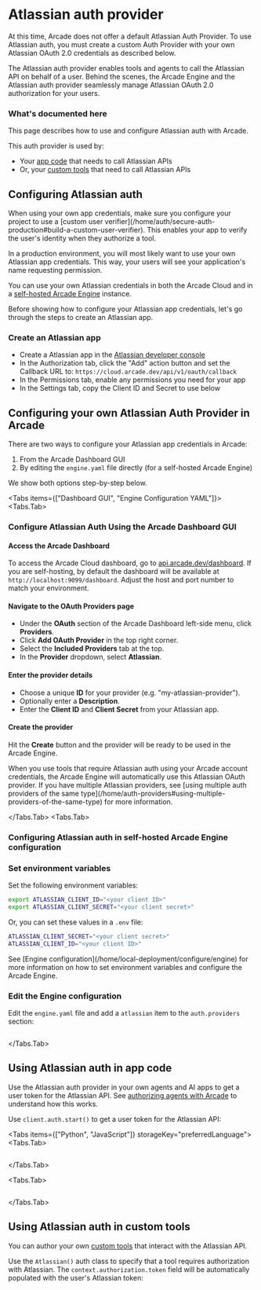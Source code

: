 
# Atlassian auth provider

<Note>
  At this time, Arcade does not offer a default Atlassian Auth Provider. To use
  Atlassian auth, you must create a custom Auth Provider with your own Atlassian
  OAuth 2.0 credentials as described below.
</Note>

The Atlassian auth provider enables tools and agents to call the Atlassian API on behalf of a user. Behind the scenes, the Arcade Engine and the Atlassian auth provider seamlessly manage Atlassian OAuth 2.0 authorization for your users.

### What's documented here

This page describes how to use and configure Atlassian auth with Arcade.

This auth provider is used by:

- Your [app code](#using-atlassian-auth-in-app-code) that needs to call Atlassian APIs
- Or, your [custom tools](#using-atlassian-auth-in-custom-tools) that need to call Atlassian APIs

## Configuring Atlassian auth

<Note>
  When using your own app credentials, make sure you configure your project to use a [custom user verifier](/home/auth/secure-auth-production#build-a-custom-user-verifier). This enables your app to verify the user's identity when they authorize a tool.
</Note>

In a production environment, you will most likely want to use your own Atlassian app credentials. This way, your users will see your application's name requesting permission.

You can use your own Atlassian credentials in both the Arcade Cloud and in a [self-hosted Arcade Engine](/home/local-deployment/install/local) instance.

Before showing how to configure your Atlassian app credentials, let's go through the steps to create an Atlassian app.

### Create an Atlassian app

- Create a Atlassian app in the [Atlassian developer console](https://developer.atlassian.com/console/myapps/)
- In the Authorization tab, click the "Add" action button and set the Callback URL to: `https://cloud.arcade.dev/api/v1/oauth/callback`
- In the Permissions tab, enable any permissions you need for your app
- In the Settings tab, copy the Client ID and Secret to use below

## Configuring your own Atlassian Auth Provider in Arcade

There are two ways to configure your Atlassian app credentials in Arcade:

1. From the Arcade Dashboard GUI
2. By editing the `engine.yaml` file directly (for a self-hosted Arcade Engine)

We show both options step-by-step below.

<Tabs items={["Dashboard GUI", "Engine Configuration YAML"]}>
<Tabs.Tab>

### Configure Atlassian Auth Using the Arcade Dashboard GUI

<Steps>

#### Access the Arcade Dashboard

To access the Arcade Cloud dashboard, go to [api.arcade.dev/dashboard](https://api.arcade.dev/dashboard). If you are self-hosting, by default the dashboard will be available at `http://localhost:9099/dashboard`. Adjust the host and port number to match your environment.

#### Navigate to the OAuth Providers page

- Under the **OAuth** section of the Arcade Dashboard left-side menu, click **Providers**.
- Click **Add OAuth Provider** in the top right corner.
- Select the **Included Providers** tab at the top.
- In the **Provider** dropdown, select **Atlassian**.

#### Enter the provider details

- Choose a unique **ID** for your provider (e.g. "my-atlassian-provider").
- Optionally enter a **Description**.
- Enter the **Client ID** and **Client Secret** from your Atlassian app.

#### Create the provider

Hit the **Create** button and the provider will be ready to be used in the Arcade Engine.

</Steps>
When you use tools that require Atlassian auth using your Arcade account credentials, the Arcade Engine will automatically use this Atlassian OAuth provider. If you have multiple Atlassian providers, see [using multiple auth providers of the same type](/home/auth-providers#using-multiple-providers-of-the-same-type) for more information.

</Tabs.Tab>
<Tabs.Tab>
### Configuring Atlassian auth in self-hosted Arcade Engine configuration

<Steps>

### Set environment variables

Set the following environment variables:

```bash
export ATLASSIAN_CLIENT_ID="<your client ID>"
export ATLASSIAN_CLIENT_SECRET="<your client secret>"
```

Or, you can set these values in a `.env` file:

```bash
ATLASSIAN_CLIENT_SECRET="<your client secret>"
ATLASSIAN_CLIENT_ID="<your client ID>"
```

<Tip>
  See [Engine configuration](/home/local-deployment/configure/engine) for more information on how
  to set environment variables and configure the Arcade Engine.
</Tip>

### Edit the Engine configuration

Edit the `engine.yaml` file and add a `atlassian` item to the `auth.providers` section:

```yaml file=<rootDir>/examples/code/integrations/atlassian/config_provider.engine.yaml {3-9}

```

</Steps>

</Tabs.Tab>
</Tabs>
## Using Atlassian auth in app code

Use the Atlassian auth provider in your own agents and AI apps to get a user token for the Atlassian API. See [authorizing agents with Arcade](/home/auth/how-arcade-helps) to understand how this works.

Use `client.auth.start()` to get a user token for the Atlassian API:

<Tabs items={["Python", "JavaScript"]} storageKey="preferredLanguage">
<Tabs.Tab>

```python file=<rootDir>/examples/code/integrations/atlassian/custom_auth.py {8-12}

```

</Tabs.Tab>

<Tabs.Tab>

```javascript file=<rootDir>/examples/code/integrations/atlassian/custom_auth.js {8-10}

```

</Tabs.Tab>

</Tabs>

## Using Atlassian auth in custom tools

You can author your own [custom tools](/home/build-tools/create-a-toolkit) that interact with the Atlassian API.

Use the `Atlassian()` auth class to specify that a tool requires authorization with Atlassian. The `context.authorization.token` field will be automatically populated with the user's Atlassian token:

```python file=<rootDir>/examples/code/integrations/atlassian/custom_tool.py {5-6,9-13,23}

```

